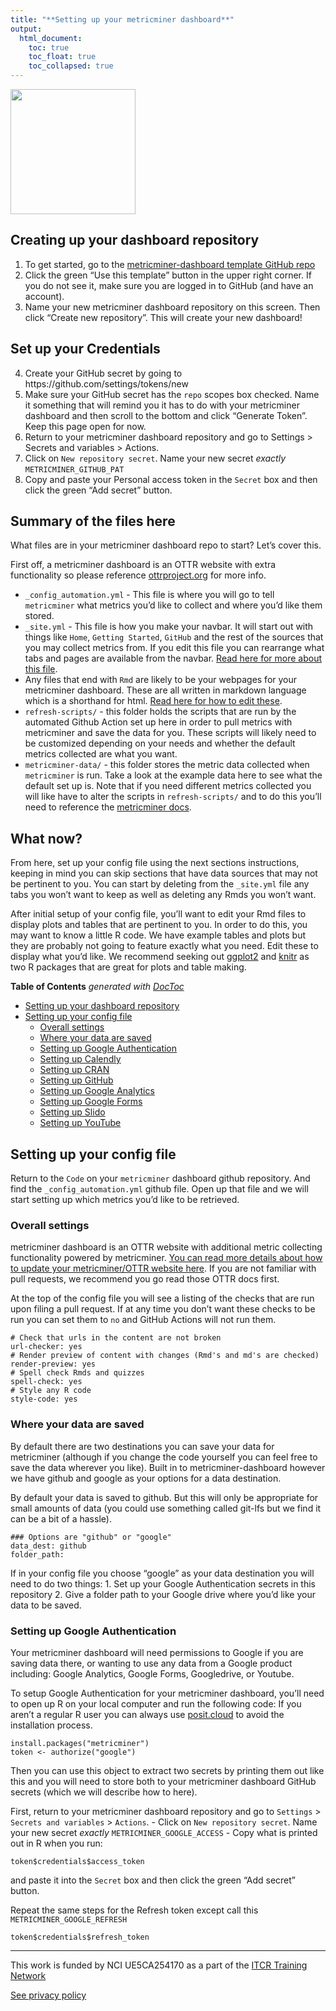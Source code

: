 ```yaml
---
title: "**Setting up your metricminer dashboard**"
output:
  html_document:
    toc: true
    toc_float: true
    toc_collapsed: true
---
```


<img src = "resources/images/metricminer-gnome.png" width = 200>

## Creating up your dashboard repository

1. To get started, go to the [metricminer-dashboard template GitHub repo](https://github.com/fhdsl/metricminer-dashboard)
2. Click the green "Use this template" button in the upper right corner. If you do not see it, make sure you are logged in to GitHub (and have an account).
3. Name your new metricminer dashboard repository on this screen. Then click "Create new repository". This will create your new dashboard!

## Set up your Credentials

4. Create your GitHub secret by going to https://github.com/settings/tokens/new
5. Make sure your GitHub secret has the `repo` scopes box checked. Name it something that will remind you it has to do with your metricminer dashboard and then scroll to the bottom and click "Generate Token". Keep this page open for now.
6. Return to your metricminer dashboard repository and go to Settings > Secrets and variables > Actions.
7. Click on `New repository secret`. Name your new secret *exactly* `METRICMINER_GITHUB_PAT`
8. Copy and paste your Personal access token in the `Secret` box and then click the green "Add secret" button.


## Summary of the files here

What files are in your metricminer dashboard repo to start? Let's cover this.

First off, a metricminer dashboard is an OTTR website with extra functionality so please reference [ottrproject.org](https://www.ottrproject.org/editing_website.html) for more info.

- `_config_automation.yml` - This file is where you will go to tell `metricminer` what metrics you'd like to collect and where you'd like them stored.
- `_site.yml` - This file is how you make your navbar. It will start out with things like `Home`, `Getting Started`, `GitHub` and the rest of the sources that you may collect metrics from. If you edit this file you can rearrange what tabs and pages are available from the navbar. [Read here for more about this file](https://bookdown.org/yihui/rmarkdown/rmarkdown-site.html).
- Any files that end with `Rmd` are likely to be your webpages for your metricminer dashboard. These are all written in markdown language which is a shorthand for html. [Read here for how to edit these](https://bookdown.org/yihui/rmarkdown/rmarkdown-site.html).
- `refresh-scripts/` - this folder holds the scripts that are run by the automated Github Action set up here in order to pull metrics with metricminer and save the data for you. These scripts will likely need to be customized depending on your needs and whether the default metrics collected are what you want.
- `metricminer-data/` - this folder stores the metric data collected when `metricminer` is run. Take a look at the example data here to see what the default set up is. Note that if you need different metrics collected you will like have to alter the scripts in `refresh-scripts/` and to do this you'll need to reference the [metricminer docs](https://hutchdatascience.org/metricminer/articles/getting-started.html).

## What now?

From here, set up your config file using the next sections instructions, keeping in mind you can skip sections that have data sources that may not be pertinent to you. You can start by deleting from the `_site.yml` file any tabs you won't want to keep as well as deleting any Rmds you won't want.

After initial setup of your config file, you'll want to edit your Rmd files to display plots and tables that are pertinent to you. In order to do this, you may want to know a little R code. We have example tables and plots but they are probably not going to feature exactly what you need. Edit these to display what you'd like. We recommend seeking out [ggplot2](https://ggplot2.tidyverse.org/) and [knitr](https://bookdown.org/yihui/rmarkdown-cookbook/tables.html) as two R packages that are great for plots and table making.

<!-- START doctoc generated TOC please keep comment here to allow auto update -->
<!-- DON'T EDIT THIS SECTION, INSTEAD RE-RUN doctoc TO UPDATE -->
**Table of Contents**  *generated with [DocToc](https://github.com/thlorenz/doctoc)*

  - [Setting up your dashboard repository](#summary-of-the-files-here)
  - [Setting up your config file](#setting-up-your-config-file)
    - [Overall settings](#overall-settings)
    - [Where your data are saved](#where-your-data-are-saved)
    - [Setting up Google Authentication](#setting-up-google-authentication)
    - [Setting up Calendly](#setting-up-calendly)
    - [Setting up CRAN](#setting-up-cran)
    - [Setting up GitHub](#setting-up-github)
    - [Setting up Google Analytics](#setting-up-google-analytics)
    - [Setting up Google Forms](#setting-up-google-forms)
    - [Setting up Slido](#setting-up-slido)
    - [Setting up YouTube](#setting-up-youtube)

<!-- END doctoc generated TOC please keep comment here to allow auto update -->

## Setting up your config file

Return to the `Code` on your `metricminer` dashboard github repository. And find the `_config_automation.yml` github file. Open up that file and we will start setting up which metrics you'd like to be retrieved.

### Overall settings

metricminer dashboard is an OTTR website with additional metric collecting functionality powered by metricminer.
[You can read more details about how to update your metricminer/OTTR website here](https://www.ottrproject.org/editing_website.html). If you are not familiar with pull requests, we recommend you go read those OTTR docs first.

At the top of the config file you will see a listing of the checks that are run upon filing a pull request. If at any time you don't want these checks to be run you can set them to `no` and GitHub Actions will not run them.
```
# Check that urls in the content are not broken
url-checker: yes
# Render preview of content with changes (Rmd's and md's are checked)
render-preview: yes
# Spell check Rmds and quizzes
spell-check: yes
# Style any R code
style-code: yes
```

### Where your data are saved

By default there are two destinations you can save your data for metricminer (although if you change the code yourself you can feel free to save the data wherever you like).
Built in to metricminer-dashboard however we have github and google as  your options for a data destination.

By default your data is saved to github. But this will only be appropriate for small amounts of data (you could use something called git-lfs but we find it can be a bit of a hassle).
```
### Options are "github" or "google"
data_dest: github
folder_path:
```
If in your config file you choose "google" as your data destination you will need to do two things:
1. Set up your Google Authentication secrets in this repository
2. Give a folder path to your Google drive where you'd like your data to be saved.

### Setting up Google Authentication

Your metricminer dashboard will need permissions to Google if you are saving data there, or wanting to use any data from a Google product including: Google Analytics, Google Forms, Googledrive, or Youtube.

To setup Google Authentication for your metricminer dashboard, you'll need to open up R on your local computer and run the following code:
If you aren't a regular R user you can always use [posit.cloud](https://posit.cloud/) to avoid the installation process.

```
install.packages("metricminer")
token <- authorize("google")
```
Then you can use this object to extract two secrets by printing them out like this and you will need to store both to your metricminer dashboard GitHub secrets (which we will describe how to here).

First, return to your metricminer dashboard repository and go to `Settings` > `Secrets and variables` > `Actions`.
- Click on `New repository secret`. Name your new secret *exactly* `METRICMINER_GOOGLE_ACCESS`
- Copy what is printed out in R when you run:
```
token$credentials$access_token
```
and paste it into the `Secret` box and then click the green "Add secret" button.

Repeat the same steps for the Refresh token except call this `METRICMINER_GOOGLE_REFRESH`
```
token$credentials$refresh_token
```

---
This work is funded by NCI UE5CA254170 as a part of the [ITCR Training Network](https://www.itcrtraining.org/)

<!-- Google tag (gtag.js) -->
<script async src="https://www.googletagmanager.com/gtag/js?id=G-951TGMSPH7"></script>
<script>
  window.dataLayer = window.dataLayer || [];
  function gtag(){dataLayer.push(arguments);}
  gtag('js', new Date());

  gtag('config', 'G-951TGMSPH7');
</script>

[See privacy policy](https://www.metricminer.org/privacypolicy.html)
